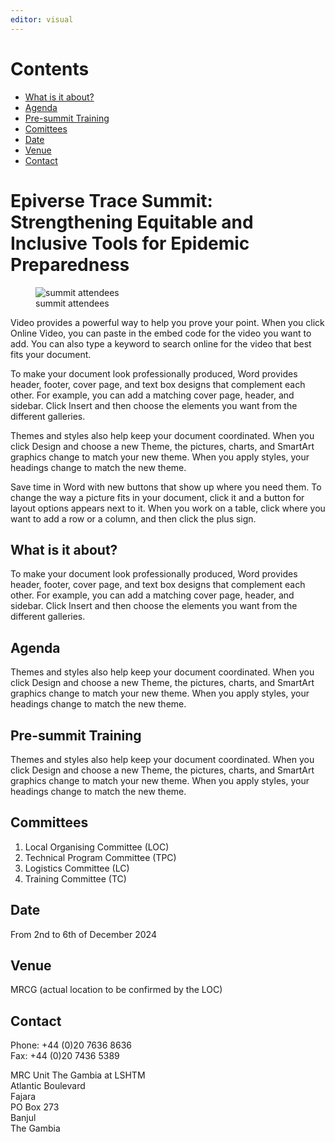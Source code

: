 ```yaml
---
editor: visual
---
```


# Contents

- [What is it about?](#what-is-it-about?)
- [Agenda](#agenda)
- [Pre-summit Training](#pre-summit-training)
- [Comittees](#committees) 
- [Date](#date)
- [Venue](#venue)
- [Contact](#contact)
 
 

# Epiverse Trace Summit: Strengthening Equitable and Inclusive Tools for Epidemic Preparedness

![summit attendees](sum1.jpg)

Video provides a powerful way to help you prove your point. When you click Online Video, you can paste in the embed code for the video you want to add. You can also type a keyword to search online for the video that best fits your document.

To make your document look professionally produced, Word provides header, footer, cover page, and text box designs that complement each other. For example, you can add a matching cover page, header, and sidebar. Click Insert and then choose the elements you want from the different galleries.

Themes and styles also help keep your document coordinated. When you click Design and choose a new Theme, the pictures, charts, and SmartArt graphics change to match your new theme. When you apply styles, your headings change to match the new theme.

Save time in Word with new buttons that show up where you need them. To change the way a picture fits in your document, click it and a button for layout options appears next to it. When you work on a table, click where you want to add a row or a column, and then click the plus sign.

## What is it about?

To make your document look professionally produced, Word provides header, footer, cover page, and text box designs that complement each other. For example, you can add a matching cover page, header, and sidebar. Click Insert and then choose the elements you want from the different galleries.

## Agenda

Themes and styles also help keep your document coordinated. When you click Design and choose a new Theme, the pictures, charts, and SmartArt graphics change to match your new theme. When you apply styles, your headings change to match the new theme.

## Pre-summit Training

Themes and styles also help keep your document coordinated. When you click Design and choose a new Theme, the pictures, charts, and SmartArt graphics change to match your new theme. When you apply styles, your headings change to match the new theme.


## Committees

  1. Local Organising Committee (LOC)
  2. Technical Program Committee (TPC)
  3. Logistics Committee (LC)
  4. Training Committee (TC)




## Date

From 2nd to 6th of December 2024

## Venue

MRCG (actual location to be confirmed by the LOC)

## Contact

Phone: +44 (0)20 7636 8636 <br>
Fax: +44 (0)20 7436 5389 <br>

MRC Unit The Gambia at LSHTM <br>
Atlantic Boulevard <br>
Fajara <br>
PO Box 273 <br>
Banjul <br>
The Gambia <br>


